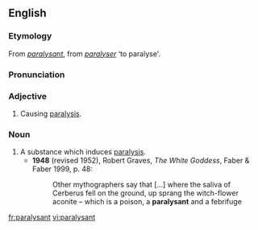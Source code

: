 ==English==
===Etymology===
From {{F.}} ''[[#French|paralysant]]'', from ''[[paralyser]]'' ‘to paralyse’.

===Pronunciation===
{{IPA|/ˈpæɹəlaɪzənt/}}

===Adjective===
{{en-adj}}

# Causing [[paralysis]].

===Noun===
{{en-noun}}

# A substance which induces [[paralysis]].
#*'''1948''' (revised 1952), Robert Graves, ''The White Goddess'', Faber & Faber 1999, p. 48:
#*:Other mythographers say that [...] where the saliva of Cerberus fell on the ground, up sprang the witch-flower aconite – which is a poison, a '''paralysant''' and a febrifuge

[[fr:paralysant]]
[[vi:paralysant]]